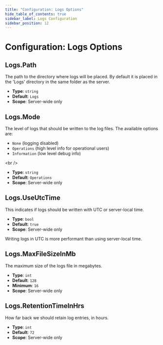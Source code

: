 ```yaml
---
title: "Configuration: Logs Options"
hide_table_of_contents: true
sidebar_label: Logs Configuration
sidebar_position: 12
---
```



# Configuration: Logs Options

## Logs.Path

The path to the directory where logs will be placed. By default it is placed in the 'Logs' directory in the same folder as the server.

- **Type**: `string`
- **Default**: `Logs`
- **Scope**: Server-wide only



## Logs.Mode

The level of logs that should be written to the log files. The available options are:

- `None` (logging disabled)
- `Operations` (high level info for operational users)
- `Information` (low level debug info)

&lt;br /&gt;

- **Type**: `string`
- **Default**: `Operations`
- **Scope**: Server-wide only



## Logs.UseUtcTime

This indicates if logs should be written with UTC or server-local time.

- **Type**: `bool`
- **Default**: `true`
- **Scope**: Server-wide only

<Admonition type="info" title="">
Writing logs in UTC is more performant than using server-local time.
</Admonition>



## Logs.MaxFileSizeInMb

The maximum size of the logs file in megabytes.

- **Type**: `int`
- **Default**: `128`
- **Minimum**: `16`
- **Scope**: Server-wide only



## Logs.RetentionTimeInHrs

How far back we should retain log entries, in hours.

- **Type**: `int`
- **Default**: `72`
- **Scope**: Server-wide only


